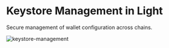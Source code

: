 # Keystore Management in Light

Secure management of wallet configuration across chains.

![keystore-management](/keystore-management.png)

